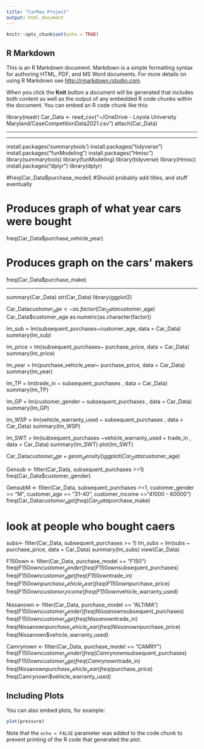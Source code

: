 ```yaml
---
title: "CarMax Project"
output: html_document
---
```


```r
knitr::opts_chunk$set(echo = TRUE)
```

## R Markdown

This is an R Markdown document. Markdown is a simple formatting syntax for authoring HTML, PDF, and MS Word documents. For more details on using R Markdown see <http://rmarkdown.rstudio.com>.

When you click the **Knit** button a document will be generated that includes both content as well as the output of any embedded R code chunks within the document. You can embed an R code chunk like this:

library(readr)
Car_Data <- read_csv("~/OneDrive - Loyola University Maryland/CaseCompetitionData2021.csv")
attach(Car_Data)




_____________________________________________________________________________________

__________________________________________________________________________________________
install.packages('summarytools')
install.packages("tidyverse")
install.packages("funModeling")
install.packages("Hmisc")
library(summarytools)
library(funModeling) 
library(tidyverse) 
library(Hmisc)
install.packages("dplyr")
library(dplyr)



#freq(Car_Data$purchase_model)
#Should probably add titles, and stuff eventually

# Produces graph of what year cars were bought
freq(Car_Data$purchase_vehicle_year)

# Produces graph on the cars' makers
freq(Car_Data$purchase_make)






___________________________________________________________________________________________
summary(Car_Data)
str(Car_Data)
library(ggplot2)


Car_Data$customer_age <-as.factor(Car_Data$customer_age)
Car_Data$customer_age
as.numeric(as.character(factor))


lm_sub = lm(subsequent_purchases~customer_age, data = Car_Data) 
summary(lm_sub)

lm_price = lm(subsequent_purchases~ purchase_price, data = Car_Data) 
summary(lm_price)


lm_year = lm(purchase_vehicle_year~ purchase_price, data = Car_Data) 
summary(lm_year)

lm_TP = lm(trade_in ~ subsequent_purchases , data = Car_Data) 
summary(lm_TP)

lm_GP = lm(customer_gender ~ subsequent_purchases , data = Car_Data) 
summary(lm_GP)


lm_WSP = lm(vehicle_warranty_used ~ subsequent_purchases , data = Car_Data) 
summary(lm_WSP)


lm_SWT = lm(subsequent_purchases ~vehicle_warranty_used + trade_in , data = Car_Data) 
summary(lm_SWT)
plot(lm_SWT)




Car_Data$customer_age + geom_density()
ggplot(Car_Data$customer_age)               

Gensub <- filter(Car_Data, subsequent_purchases >=1)
freq(Car_Data$customer_gender)

GensubM <- filter(Car_Data, subsequent_purchases >=1, customer_gender == "M", customer_age == "31-40", customer_income =="41000 - 60000")
freq(Car_Data$customer_age)
freq(Car_Data$purchase_make)




# look at people who bought caers
subs<- filter(Car_Data, subsequent_purchases >= 1)
lm_subs = lm(subs ~ purchase_price, data = Car_Data) 
summary(lm_subs)
view(Car_Data)


F150own <- filter(Car_Data, purchase_model == "F150")
freq(F150own$customer_gender)
freq(F150own$subsequent_purchases)
freq(F150own$customer_age)
freq(F150own$trade_in)
freq(F150own$purchase_vehicle_year)
freq(F150own$purchase_price)
freq(F150own$customer_income)
freq(F150own$vehicle_warranty_used)



Nissanown <- filter(Car_Data, purchase_model == "ALTIMA")
freq(F150own$customer_gender)
freq(Nissanown$subsequent_purchases)
freq(F150own$customer_age)
freq(Nissanown$trade_in)
freq(Nissanown$purchase_vehicle_year)
freq(Nissanown$purchase_price)
freq(Nissanown$vehicle_warranty_used)


Camrynown <- filter(Car_Data, purchase_model == "CAMRY")
freq(F150own$customer_gender)
freq(Camrynown$subsequent_purchases)
freq(F150own$customer_age)
freq(Camrynown$trade_in)
freq(Nissanown$purchase_vehicle_year)
freq($purchase_price)
freq(Camrynown$vehicle_warranty_used)



















## Including Plots

You can also embed plots, for example:

```r
plot(pressure)
```

Note that the `echo = FALSE` parameter was added to the code chunk to prevent printing of the R code that generated the plot.
